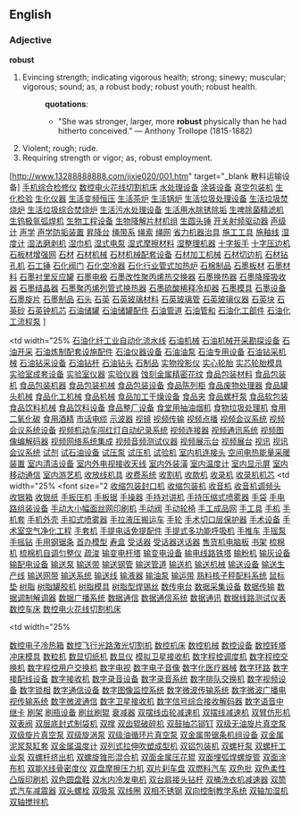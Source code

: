==English==

===Adjective===

'''robust'''

#Evincing strength; indicating vigorous health; strong; sinewy; muscular; vigorous; sound; as, a robust body; robust youth; robust health.
#:'''quotations''':
#:*"She was stronger, larger, more '''robust''' physically than he had hitherto conceived." &mdash; Anthony Trollope (1815-1882)
#Violent; rough; rude.
#Requiring strength or vigor; as, robust employment.
[http://www.13288888888.com/jixie020/001.htm" target="_blank 散料运输设备]
[http://www.13288888888.com/jixie020/002.htm 手机综合检修仪]
[http://www.13288888888.com/jixie020/003.htm 数控电火花线切割机床]
[http://www.13288888888.com/jixie020/004.htm 水处理设备]
[http://www.13288888888.com/jixie020/005.htm 涂装设备]
[http://www.13288888888.com/jixie020/006.htm 真空包装机]
[http://www.13288888888.com/jixie020/007.htm 生化检验]
[http://www.13288888888.com/jixie020/008.htm 生化仪器]
[http://www.13288888888.com/jixie020/009.htm 生活变频恒压]
[http://www.13288888888.com/jixie020/010.htm 生活茶炉]
[http://www.13288888888.com/jixie020/011.htm 生活锅炉]
[http://www.13288888888.com/jixie020/012.htm 生活垃圾处理设备]
[http://www.13288888888.com/jixie020/013.htm 生活垃圾焚烧炉]
[http://www.13288888888.com/jixie020/014.htm 生活垃圾综合焚烧炉]
[http://www.13288888888.com/jixie020/015.htm 生活污水处理设备]
[http://www.13288888888.com/jixie020/016.htm 生活用水除锈除垢]
[http://www.13288888888.com/jixie020/017.htm 生啤除菌精滤机]
[http://www.13288888888.com/jixie020/018.htm 生钨极氩弧焊机]
[http://www.13288888888.com/jixie020/019.htm 生物工程设备]
[http://www.13288888888.com/jixie020/020.htm 生物降解片材机组]
[http://www.13288888888.com/jixie020/021.htm 生圆头锤]
[http://www.13288888888.com/jixie020/022.htm 开关射频驱动器]
[http://www.13288888888.com/jixie020/023.htm 声级计]
[http://www.13288888888.com/jixie020/024.htm 声学]
[http://www.13288888888.com/jixie020/025.htm 声学防垢装置]
[http://www.13288888888.com/jixie020/026.htm 昇降台]
[http://www.13288888888.com/jixie020/027.htm 绳带系]
[http://www.13288888888.com/jixie020/028.htm 绳索]
[http://www.13288888888.com/jixie020/029.htm 绳网]
[http://www.13288888888.com/jixie020/030.htm 省力机器治具]
[http://www.13288888888.com/jixie020/031.htm 施工工具]
[http://www.13288888888.com/jixie020/032.htm 施釉线]
[http://www.13288888888.com/jixie020/033.htm 湿度计]
[http://www.13288888888.com/jixie020/034.htm 湿法磨剥机]
[http://www.13288888888.com/jixie020/035.htm 湿巾机]
[http://www.13288888888.com/jixie020/036.htm 湿式电泵]
[http://www.13288888888.com/jixie020/037.htm 湿式摩擦材料]
[http://www.13288888888.com/jixie020/038.htm 湿整理机器]
[http://www.13288888888.com/jixie020/039.htm 十字扳手]
[http://www.13288888888.com/jixie020/040.htm 十字压边机]
[http://www.13288888888.com/jixie020/041.htm 石板材增强网]
[http://www.13288888888.com/jixie020/042.htm 石材]
[http://www.13288888888.com/jixie020/043.htm 石材机械]
[http://www.13288888888.com/jixie020/044.htm 石材机械配套设备]
[http://www.13288888888.com/jixie020/045.htm 石材加工机械]
[http://www.13288888888.com/jixie020/046.htm 石材切边机]
[http://www.13288888888.com/jixie020/047.htm 石材钻孔机]
[http://www.13288888888.com/jixie020/048.htm 石工锤]
[http://www.13288888888.com/jixie020/049.htm 石化阀门]
[http://www.13288888888.com/jixie020/050.htm 石化空冷器]
[http://www.13288888888.com/jixie020/051.htm 石化行业管式加热炉]
[http://www.13288888888.com/jixie020/052.htm 石棉制品]
[http://www.13288888888.com/jixie020/053.htm 石墨板材]
[http://www.13288888888.com/jixie020/054.htm 石墨材料]
[http://www.13288888888.com/jixie020/055.htm 石墨衬里反应罐]
[http://www.13288888888.com/jixie020/056.htm 石墨电极]
[http://www.13288888888.com/jixie020/057.htm 石墨改性聚丙烯热交换器]
[http://www.13288888888.com/jixie020/058.htm 石墨换热器]
[http://www.13288888888.com/jixie020/059.htm 石墨降膜吸收器]
[http://www.13288888888.com/jixie020/060.htm 石墨结晶器]
[http://www.13288888888.com/jixie020/061.htm 石墨聚丙烯列管式换热器]
[http://www.13288888888.com/jixie020/062.htm 石墨硫酸稀释冷却器]
[http://www.13288888888.com/jixie020/063.htm 石墨模具]
[http://www.13288888888.com/jixie020/064.htm 石墨设备]
[http://www.13288888888.com/jixie020/065.htm 石墨旋片]
[http://www.13288888888.com/jixie020/066.htm 石墨制品]
[http://www.13288888888.com/jixie020/067.htm 石头]
[http://www.13288888888.com/jixie020/068.htm 石英]
[http://www.13288888888.com/jixie020/069.htm 石英玻璃材料]
[http://www.13288888888.com/jixie020/070.htm 石英玻璃管]
[http://www.13288888888.com/jixie020/071.htm 石英玻璃仪器]
[http://www.13288888888.com/jixie020/072.htm 石英块]
[http://www.13288888888.com/jixie020/073.htm 石英砂]
[http://www.13288888888.com/jixie020/074.htm 石英钟机芯]
[http://www.13288888888.com/jixie020/075.htm 石油储罐]
[http://www.13288888888.com/jixie020/076.htm 石油储罐配件]
[http://www.13288888888.com/jixie020/077.htm 石油管道]
[http://www.13288888888.com/jixie020/078.htm 石油管和]
[http://www.13288888888.com/jixie020/079.htm 石油化工部件]
[http://www.13288888888.com/jixie020/080.htm 石油化工流程泵]
]
</font> </td>
<td width="25% [http://www.13288888888.com/jixie020/081.htm 石油化纤工业自动化流水线]
[http://www.13288888888.com/jixie020/082.htm 石油机械]
[http://www.13288888888.com/jixie020/083.htm 石油机械开采勘探设备]
[http://www.13288888888.com/jixie020/084.htm 石油开采]
[http://www.13288888888.com/jixie020/085.htm 石油炼制配套设施配件]
[http://www.13288888888.com/jixie020/086.htm 石油仪器设备]
[http://www.13288888888.com/jixie020/087.htm 石油油泵]
[http://www.13288888888.com/jixie020/088.htm 石油专用设备]
[http://www.13288888888.com/jixie020/089.htm 石油钻采机械]
[http://www.13288888888.com/jixie020/090.htm 石油钻采设备]
[http://www.13288888888.com/jixie020/091.htm 石油钻杆]
[http://www.13288888888.com/jixie020/092.htm 石油钻头]
[http://www.13288888888.com/jixie020/093.htm 石制品]
[http://www.13288888888.com/jixie020/094.htm 实物投影仪]
[http://www.13288888888.com/jixie020/095.htm 实心轮胎]
[http://www.13288888888.com/jixie020/096.htm 实芯轮胎模具]
[http://www.13288888888.com/jixie020/097.htm 实验室成套设备]
[http://www.13288888888.com/jixie020/098.htm 实验室仪器]
[http://www.13288888888.com/jixie020/099.htm 实验仪器]
[http://www.13288888888.com/jixie020/100.htm 蚀刻金属精密花纹]
[http://www.13288888888.com/jixie020/101.htm 食品包装材料]
[http://www.13288888888.com/jixie020/102.htm 食品包装机]
[http://www.13288888888.com/jixie020/103.htm 食品包装机器]
[http://www.13288888888.com/jixie020/104.htm 食品包装机械]
[http://www.13288888888.com/jixie020/105.htm 食品包装设备]
[http://www.13288888888.com/jixie020/106.htm 食品陈列柜]
[http://www.13288888888.com/jixie020/107.htm 食品废物处理器]
[http://www.13288888888.com/jixie020/108.htm 食品罐头机械]
[http://www.13288888888.com/jixie020/109.htm 食品化工机械]
[http://www.13288888888.com/jixie020/110.htm 食品机械]
[http://www.13288888888.com/jixie020/111.htm 食品加工干燥设备]
[http://www.13288888888.com/jixie020/112.htm 食品夹]
[http://www.13288888888.com/jixie020/113.htm 食品螺杆泵]
[http://www.13288888888.com/jixie020/114.htm 食品软包装]
[http://www.13288888888.com/jixie020/115.htm 食品饮料机械]
[http://www.13288888888.com/jixie020/116.htm 食品饮料设备]
[http://www.13288888888.com/jixie020/117.htm 食品整厂设备]
[http://www.13288888888.com/jixie020/118.htm 食堂用抽油烟机]
[http://www.13288888888.com/jixie020/119.htm 食物垃圾处理机]
[http://www.13288888888.com/jixie020/120.htm 食用二氧化碳]
[http://www.13288888888.com/jixie020/121.htm 食用酒精]
[http://www.13288888888.com/jixie020/122.htm 市话电缆]
[http://www.13288888888.com/jixie020/123.htm 示波器]
[http://www.13288888888.com/jixie020/124.htm 视镜]
[http://www.13288888888.com/jixie020/125.htm 视频传输]
[http://www.13288888888.com/jixie020/126.htm 视频点播]
[http://www.13288888888.com/jixie020/127.htm 视频会议系统]
[http://www.13288888888.com/jixie020/128.htm 视频会议系统设备]
[http://www.13288888888.com/jixie020/129.htm 视频机动车闯红灯自动纪录系统]
[http://www.13288888888.com/jixie020/130.htm 视频连接器]
[http://www.13288888888.com/jixie020/131.htm 视频通讯系统]
[http://www.13288888888.com/jixie020/132.htm 视频图像编解码器]
[http://www.13288888888.com/jixie020/133.htm 视频网络系统集成]
[http://www.13288888888.com/jixie020/134.htm 视频音频测试仪器]
[http://www.13288888888.com/jixie020/135.htm 视频展示台]
[http://www.13288888888.com/jixie020/136.htm 视频展台]
[http://www.13288888888.com/jixie020/137.htm 视讯]
[http://www.13288888888.com/jixie020/138.htm 视讯会议系统]
[http://www.13288888888.com/jixie020/139.htm 试剂]
[http://www.13288888888.com/jixie020/140.htm 试石油设备]
[http://www.13288888888.com/jixie020/141.htm 试压泵]
[http://www.13288888888.com/jixie020/142.htm 试压机]
[http://www.13288888888.com/jixie020/143.htm 试验机]
[http://www.13288888888.com/jixie020/144.htm 室内机连接头]
[http://www.13288888888.com/jixie020/145.htm 空间电热能量采暖装置]
[http://www.13288888888.com/jixie020/146.htm 室内清洁设备]
[http://www.13288888888.com/jixie020/147.htm 室内外电视接收天线]
[http://www.13288888888.com/jixie020/148.htm 室内外装潢]
[http://www.13288888888.com/jixie020/149.htm 室内温度计]
[http://www.13288888888.com/jixie020/150.htm 室内显示屏]
[http://www.13288888888.com/jixie020/151.htm 室内移动通信]
[http://www.13288888888.com/jixie020/152.htm 室内游艺机]
[http://www.13288888888.com/jixie020/153.htm 收放线机具]
[http://www.13288888888.com/jixie020/154.htm 收费系统]
[http://www.13288888888.com/jixie020/155.htm 收割机]
[http://www.13288888888.com/jixie020/156.htm 收款机]
[http://www.13288888888.com/jixie020/157.htm 收录机]
[http://www.13288888888.com/jixie020/158.htm 收录机机芯]
<td width="25% <font size="2 [http://www.13288888888.com/jixie020/159.htm 收缩包装封口机]
[http://www.13288888888.com/jixie020/160.htm 收缩包装机]
[http://www.13288888888.com/jixie020/161.htm 收音机]
[http://www.13288888888.com/jixie020/162.htm 收音机调频头]
[http://www.13288888888.com/jixie020/163.htm 收银箱]
[http://www.13288888888.com/jixie020/164.htm 收银纸]
[http://www.13288888888.com/jixie020/165.htm 手扳压机]
[http://www.13288888888.com/jixie020/166.htm 手板锯]
[http://www.13288888888.com/jixie020/167.htm 手操器]
[http://www.13288888888.com/jixie020/168.htm 手持对讲机]
[http://www.13288888888.com/jixie020/169.htm 手持压缩式喷雾器]
[http://www.13288888888.com/jixie020/170.htm 手袋]
[http://www.13288888888.com/jixie020/171.htm 手电路组装设备]
[http://www.13288888888.com/jixie020/172.htm 手动大小幅面丝网印刷机]
[http://www.13288888888.com/jixie020/173.htm 手动阀]
[http://www.13288888888.com/jixie020/174.htm 手动轮椅]
[http://www.13288888888.com/jixie020/175.htm 手工成品网]
[http://www.13288888888.com/jixie020/176.htm 手工具]
[http://www.13288888888.com/jixie020/177.htm 手机]
[http://www.13288888888.com/jixie020/178.htm 手机套]
[http://www.13288888888.com/jixie020/179.htm 手机外壳]
[http://www.13288888888.com/jixie020/180.htm 手扣式喷雾器]
[http://www.13288888888.com/jixie020/181.htm 手拉液压搬运车]
[http://www.13288888888.com/jixie020/182.htm 手轮]
[http://www.13288888888.com/jixie020/183.htm 手术切口层保护器]
[http://www.13288888888.com/jixie020/184.htm 手术设备]
[http://www.13288888888.com/jixie020/185.htm 手术室空气净化工程]
[http://www.13288888888.com/jixie020/186.htm 手套机]
[http://www.13288888888.com/jixie020/187.htm 手提电话免提配件]
[http://www.13288888888.com/jixie020/188.htm 手提式多功能呼吸机]
[http://www.13288888888.com/jixie020/189.htm 手推车]
[http://www.13288888888.com/jixie020/190.htm 手摇泵]
[http://www.13288888888.com/jixie020/191.htm 手摇钻]
[http://www.13288888888.com/jixie020/192.htm 手用钢锯条]
[http://www.13288888888.com/jixie020/193.htm 首办模型]
[http://www.13288888888.com/jixie020/194.htm 寿盒]
[http://www.13288888888.com/jixie020/195.htm 受话器]
[http://www.13288888888.com/jixie020/196.htm 受话器送话器]
[http://www.13288888888.com/jixie020/197.htm 售货机电脑板]
[http://www.13288888888.com/jixie020/198.htm 书架]
[http://www.13288888888.com/jixie020/199.htm 梳棉机]
[http://www.13288888888.com/jixie020/200.htm 梳棉机自调匀整仪]
[http://www.13288888888.com/jixie020/201.htm 疏浚]
[http://www.13288888888.com/jixie020/202.htm 输变电杆塔]
[http://www.13288888888.com/jixie020/203.htm 输变电设备]
[http://www.13288888888.com/jixie020/204.htm 输电线路铁塔]
[http://www.13288888888.com/jixie020/205.htm 输粉机]
[http://www.13288888888.com/jixie020/206.htm 输灰设备]
[http://www.13288888888.com/jixie020/207.htm 输配电设备]
[http://www.13288888888.com/jixie020/208.htm 输送泵]
[http://www.13288888888.com/jixie020/209.htm 输送带]
[http://www.13288888888.com/jixie020/210.htm 输送钢管]
[http://www.13288888888.com/jixie020/211.htm 输送管道]
[http://www.13288888888.com/jixie020/212.htm 输送机]
[http://www.13288888888.com/jixie020/213.htm 输送机械]
[http://www.13288888888.com/jixie020/214.htm 输送设备]
[http://www.13288888888.com/jixie020/215.htm 输送生产线]
[http://www.13288888888.com/jixie020/216.htm 输送网带]
[http://www.13288888888.com/jixie020/217.htm 输送系统]
[http://www.13288888888.com/jixie020/218.htm 输送线]
[http://www.13288888888.com/jixie020/219.htm 输液器]
[http://www.13288888888.com/jixie020/220.htm 输油泵]
[http://www.13288888888.com/jixie020/221.htm 输运带]
[http://www.13288888888.com/jixie020/222.htm 熟料核子秤配料系统]
[http://www.13288888888.com/jixie020/223.htm 鼠标垫]
[http://www.13288888888.com/jixie020/224.htm 树脂]
[http://www.13288888888.com/jixie020/225.htm 树脂罐胶机]
[http://www.13288888888.com/jixie020/226.htm 树脂模具]
[http://www.13288888888.com/jixie020/227.htm 树脂型焊锡丝]
[http://www.13288888888.com/jixie020/228.htm 数传电台]
[http://www.13288888888.com/jixie020/229.htm 数据采集设备]
[http://www.13288888888.com/jixie020/230.htm 数据传输]
[http://www.13288888888.com/jixie020/231.htm 数据调制解调器]
[http://www.13288888888.com/jixie020/232.htm 数据广播系统]
[http://www.13288888888.com/jixie020/233.htm 数据通信]
[http://www.13288888888.com/jixie020/234.htm 数据通信系统]
[http://www.13288888888.com/jixie020/235.htm 数据通讯]
[http://www.13288888888.com/jixie020/236.htm 数据线路测试仪表]
[http://www.13288888888.com/jixie020/237.htm 数控车床]
[http://www.13288888888.com/jixie020/238.htm 数控电火花线切割机床]
</font></td>
<td width="25% <p>[http://www.13288888888.com/jixie020/239.htm 数控电子冷热箱]
[http://www.13288888888.com/jixie020/240.htm 数控飞行光路激光切割机]
[http://www.13288888888.com/jixie020/241.htm 数控机床]
[http://www.13288888888.com/jixie020/242.htm 数控机械]
[http://www.13288888888.com/jixie020/243.htm 数控设备]
[http://www.13288888888.com/jixie020/244.htm 数控转塔冲床模具]
[http://www.13288888888.com/jixie020/245.htm 数粒机]
[http://www.13288888888.com/jixie020/246.htm 数显切纸机]
[http://www.13288888888.com/jixie020/247.htm 数显仪]
[http://www.13288888888.com/jixie020/248.htm 模拟卫星接收机]
[http://www.13288888888.com/jixie020/249.htm 数字程控调度机]
[http://www.13288888888.com/jixie020/250.htm 数字程控交换机]
[http://www.13288888888.com/jixie020/251.htm 数字程控用户交换机]
[http://www.13288888888.com/jixie020/252.htm 数字电视]
[http://www.13288888888.com/jixie020/253.htm 数字电子音像]
[http://www.13288888888.com/jixie020/254.htm 数字化医疗器械]
[http://www.13288888888.com/jixie020/255.htm 数字环路]
[http://www.13288888888.com/jixie020/256.htm 数字接配线设备]
[http://www.13288888888.com/jixie020/257.htm 数字接收机]
[http://www.13288888888.com/jixie020/258.htm 数字录音设备]
[http://www.13288888888.com/jixie020/259.htm 数字录音系统]
[http://www.13288888888.com/jixie020/260.htm 数字排队交换机]
[http://www.13288888888.com/jixie020/261.htm 数字视频设备]
[http://www.13288888888.com/jixie020/262.htm 数字锁相]
[http://www.13288888888.com/jixie020/263.htm 数字通信设备]
[http://www.13288888888.com/jixie020/264.htm 数字图像监控系统]
[http://www.13288888888.com/jixie020/265.htm 数字微波传输系统]
[http://www.13288888888.com/jixie020/266.htm 数字微波广播电视传输系统]
[http://www.13288888888.com/jixie020/267.htm 数字微波通信]
[http://www.13288888888.com/jixie020/268.htm 数字卫星接收机]
[http://www.13288888888.com/jixie020/269.htm 数字信号综合接收解码器]
[http://www.13288888888.com/jixie020/270.htm 数字语音中继卡]
[http://www.13288888888.com/jixie020/271.htm 刷架]
[http://www.13288888888.com/jixie020/272.htm 刷瓶设备]
[http://www.13288888888.com/jixie020/273.htm 刷丝刷辊]
[http://www.13288888888.com/jixie020/274.htm 衰减器]
[http://www.13288888888.com/jixie020/275.htm 双摆线齿轮减速机]
[http://www.13288888888.com/jixie020/276.htm 双摆线减速机]
[http://www.13288888888.com/jixie020/277.htm 双臂仿形机]
[http://www.13288888888.com/jixie020/278.htm 双表阀]
[http://www.13288888888.com/jixie020/279.htm 双层底封式制袋机]
[http://www.13288888888.com/jixie020/280.htm 双撑]
[http://www.13288888888.com/jixie020/281.htm 双齿辊破碎机]
[http://www.13288888888.com/jixie020/282.htm 双鼓抽芯铆钉]
[http://www.13288888888.com/jixie020/283.htm 双级无油旋片真空泵]
[http://www.13288888888.com/jixie020/284.htm 双级旋片真空泵]
[http://www.13288888888.com/jixie020/285.htm 双级旋涡泵]
[http://www.13288888888.com/jixie020/286.htm 双级油循环片真空泵]
[http://www.13288888888.com/jixie020/287.htm 双金属带锯条机组设备]
[http://www.13288888888.com/jixie020/288.htm 双金属泥浆泵缸套]
[http://www.13288888888.com/jixie020/289.htm 双金属温度计]
[http://www.13288888888.com/jixie020/290.htm 双列式拉伸吹塑成型机]
[http://www.13288888888.com/jixie020/291.htm 双铝包装机]
[http://www.13288888888.com/jixie020/292.htm 双螺杆泵]
[http://www.13288888888.com/jixie020/293.htm 双螺杆工业泵]
[http://www.13288888888.com/jixie020/294.htm 双螺杆挤出机]
[http://www.13288888888.com/jixie020/295.htm 双螺旋锥形混合机]
[http://www.13288888888.com/jixie020/296.htm 双面金属压花辊]
[http://www.13288888888.com/jixie020/297.htm 双面埋弧焊螺旋管]
[http://www.13288888888.com/jixie020/298.htm 双面涂布机]
[http://www.13288888888.com/jixie020/299.htm 双能X线骨密度仪]
[http://www.13288888888.com/jixie020/300.htm 双盘摩擦压力机]
[http://www.13288888888.com/jixie020/301.htm 双片刹车盘]
[http://www.13288888888.com/jixie020/302.htm 双燃料汽车]
[http://www.13288888888.com/jixie020/303.htm 双色批]
[http://www.13288888888.com/jixie020/304.htm 双色柔性凸版印刷机]
[http://www.13288888888.com/jixie020/305.htm 双色圆盘鞋]
[http://www.13288888888.com/jixie020/306.htm 双水内冷发电机]
[http://www.13288888888.com/jixie020/307.htm 双台肩接头钻杆]
[http://www.13288888888.com/jixie020/308.htm 双桶洗衣机减速器]
[http://www.13288888888.com/jixie020/309.htm 双筒式汽车减震器]
[http://www.13288888888.com/jixie020/310.htm 双头螺栓]
[http://www.13288888888.com/jixie020/311.htm 双吸泵]
[http://www.13288888888.com/jixie020/312.htm 双线圈]
[http://www.13288888888.com/jixie020/313.htm 双相不锈钢]
[http://www.13288888888.com/jixie020/314.htm 双向控制教学系统]
[http://www.13288888888.com/jixie020/315.htm 双轴加湿机]
[http://www.13288888888.com/jixie020/316.htm 双轴搅拌机]